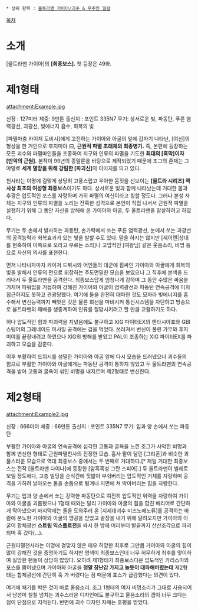  * 상위 항목 : [[울트라맨 가이아/괴수 & 우주인 일람]]

[[목차]]

= 소개 =

[울트라맨 가이아]의 '''[최종보스].''' 첫 등장은 49화.

= 제1형태 =
attachment:Example.jpg

신장 : 127미터
체중: 9만톤
출신지 : 포인트 335N7
무기: 상서로운 빛, 파동탄, 푸른 염력광선, 괴광선, 빛에너지 흡수, 회복의 빛

[파멸마충 카이저 도비시]에게 고전하는 가이아와 아굴의 앞에 갑자기 나타난, [여신]의 형상을 한 거인으로 후지미야 曰, '''근원적 파멸 초래체의 최종병기.''' 즉, 본편에 등장하는 모든 괴수와 파멸마인들을 조종하여 지구와 인류의 파멸을 기도한 '''최대의 [흑막]이자 [만악의 근원].''' 본작이 99년의 종말론을 바탕으로 제작되었기 때문에 조그의 존재는 그야말로 '''세계 멸망을 위해 강림한 [파괴신]'''의 이미지를 띄고 있다.

천사라는 이명에 걸맞게 상당히 고풍스럽고 우아한 몸짓을 선보이는 '''[울트라 시리즈] 역사상 최초의 여성형 최종보스'''이기도 하다. 상서로운 빛과 함께 나타났는데 거대한 몸과 후광은 압도적인 포스를 자랑하며 가히 파멸의 여신이라고 칭할 정도다. 그러나 본성 자체는 지구와 인류의 파멸을 노리는 잔혹한 성격으로 본인이 직접 나서서 근원적 파멸을 실행하기 위해 그 동안 자신을 방해해 온 가이아와 아굴, 두 울트라맨을 말살하려고 하였다.

무기는 두 손에서 발사하는 파동탄, 손가락에서 쏘는 푸른 염력광선, 눈에서 쏘는 괴광선의 공격능력과 회복효과가 있는 빛을 발할 수도 있다. 말을 하지는 않지만 [세이렌|상대를 현혹하여 이쪽으로 오라고 부르는 소리]나 고압적인 [여왕님] 같은 웃음소리, 비명 등으로 자신의 의사를 표현한다.
  
먼저 나타나자마자 카이저 드뷔시와 어인들의 대군에 휩싸인 가이아와 아굴에게 회복의 빛을 발해서 인류의 편으로 위장하는 주도면밀한 모습을 보였으나 그 직후에 본색을 드러내서 두 울트라맨을 공격한다. 최종보스답게 엄청나게 강하며 그 동안 수많은 싸움을 거치며 파워업을 거듭하여 강해진 가이아와 아굴이 염력광선과 파동탄 연속공격에 미처 접근하지도 못하고 관광당했다. 여기에 둘을 완전히 대파한 것도 모자라 빛에너지를 흡수해서 변신능력까지 빼앗은 것은 물론 회선을 마비시켜 통신시스템을 차단하고 방송으로 울트라맨의 패배를 생중계하여 인류를 절망시키려고 할 만큼 교활하기도 하다.
 
허나 압도적인 힘과 파괴력을 지녔음에도 불구하고 XIG 파이터EX의 엔타시아포와 GBI스팅어의 그레네이드 미사일 공격에는 겁을 먹었다. 쓰러져서 변신이 풀린 가무와 후지미야를 끝장내려고 하였으나 XIG의 방해를 받았고 PAL이 조종하는 XIG 파이터EX를 파괴하고 모습을 감춘다. 

이후 부활하여 드뷔시를 섬멸한 가이아와 아굴 앞에 다시 모습을 드러냈으나 괴수들의 힘으로 부활한 가이아와 아굴에게는 파동탄 공격이 통하지 않았고 두 울트라맨의 연속공격을 받아 고통과 굴욕이 섞인 비명을 내지르며 제2형태로 변신한다.

= 제2형태 =
attachment:Example2.jpg

신장 : 666미터
체중 : 66만톤
출신지 : 포인트 335N7
무기: 입과 양 손에서 쏘는 파동탄

부활한 가이아와 아굴의 연속공격에 심각한 고통과 굴욕을 느낀 조그가 사악한 비명과 함께 변신한 형태로 근원파멸천사의 진정한 모습. 흡사 팔이 달린 [그리폰]과 비슷한 괴물스러운 모습으로 역대 최종보스 중에서는 두 번째로 거대하다.[* 제일 거대한 최종보스는 전작 [울트라맨 다이나]에 등장한 [암흑혹성 그란 스피어].] 두 울트라맨이 벌레로 보일 정도에다, 고층 빌딩을 순식간에 짓밟아 부숴버리는 압도적인 거체를 자랑하며 공격을 가하려 날아오는 둘을 손톱으로 튕겨내 지면에 쳐 박아버리는 힘을 자랑한다.

무기는 입과 양 손에서 쏘는 강력한 파동탄으로 여전히 압도적인 위력을 자랑하여 가이아와 아굴을 괴롭혔으나 1형태 때와는 달리 가이아와 아굴의 힘을 합친 배리어로 간단하게 막아냈으며 마지막에는 둘을 도와주러 온 [지제대괴수 미즈노에노류]를 공격하는 바람에 분노한 가이아와 아굴의 맹공을 받았고 끝장을 내기 위해 달려오지만 가이아와 아굴이 합체광선 '''스트림 익스플로전'''을 쏴서 한 방에 머리부터 발끝까지 산산조각으로 파괴되며 훅 갔다(...).

근원파멸천사라는 이명에 걸맞지 않은 매우 허망한 최후로 그만큼 가이아와 아굴의 힘이 많이 강해진 것을 증명하기도 하지만 명색이 최종보스인데 너무 허무하게 최후를 맞이하여 실망한 팬들이 상당히 많았다. 오히려 제1형태가 최종보스다운 압도적인 카리스마와 포스를 뿜어냈으며 가이아와 아굴을 '''정말 장난감 가지고 놀듯이 대파해버렸는데''' 제2형태는 합체광선에 간단히 훅 가 버렸다는 점 때문에 포스가 급감했다는 의견이 있다.

여기에 쐐기를 박은 것이 바로 울음소리. 조그 1형태의 여자 비명소리가 그대로 사용되어서 남성미 철철 넘치는 괴수스러운 디자인에도 불구하고 울음소리의 갭이 너무 크다는 점이 단점으로 지적된다. 반면에 괴수 디자인 자체는 호평을 받았다.
